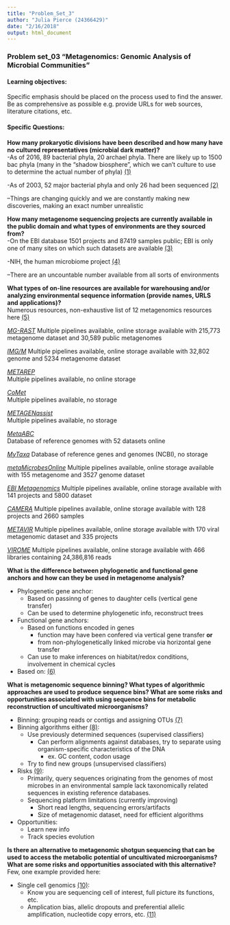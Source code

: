 ```yaml
---
title: "Problem_Set_3"
author: "Julia Pierce (24366429)"
date: "2/16/2018"
output: html_document
---
```


### Problem set_03 “Metagenomics: Genomic Analysis of Microbial Communities”
#### Learning objectives: 
Specific emphasis should be placed on the process used to find the answer. Be as comprehensive as possible e.g. provide URLs for web sources, literature citations, etc.  

#### Specific Questions:
**How many prokaryotic divisions have been described and how many have no cultured representatives (microbial dark matter)?**  
-As of 2016, 89 bacterial phyla, 20 archael phyla. There are likely up to 1500 bac phyla (many in the "shadow biosphere", which we can't culture to use to determine the actual number of phyla) [(1)](https://www.sciencedirect.com/science/article/pii/S1369527416300558)

-As of 2003, 52 major bacterial phyla and only 26 had been sequenced [(2)](https://www.ncbi.nlm.nih.gov/pubmed/14527284)

--Things are changing quickly and we are constantly making new discoveries, making an exact number unrealistic

**How many metagenome sequencing projects are currently available in the public domain and what types of environments are they sourced from?**  
-On the EBI database 1501 projects and 87419 samples public; EBI is only one of many sites on which such datasets are available [(3)](https://www.ebi.ac.uk/metagenomics/)

-NIH, the human microbiome project [(4)](https://www.hmpdacc.org/resources/data_browser.php)

--There are an uncountable number available from all sorts of environments

**What types of on-line resources are available for warehousing and/or analyzing environmental sequence information (provide names, URLS and applications)?**   
Numerous resources, non-exhaustive list of 12 metagenomics resources here [(5)](https://www.sciencedirect.com/science/article/pii/S1672022915001424)

*[MG-RAST](https://metagenomics.anl.gov/)*
Multiple pipelines available, online storage available with 215,773 metagenome dataset and 30,589 public metagenomes

*[IMG/M](http://img.jgi.doe.gov/m)*	
Multiple pipelines available, online storage available with	32,802 genome and 5234 metagenome dataset

*[METAREP](http://jcvi.org/metarep/)*	
Multiple pipelines available, no online storage

*[CoMet](http://comet.gobics.de/)*	
Multiple pipelines available, no storage

*[METAGENassist](http://www.metagenassist.ca/METAGENassist/)*	
Multiple pipelines available, no storage

*[MetaABC](http://metaabc.iis.sinica.edu.tw/)*	
Database of reference genomes with 52 datasets online

*[MyTaxa](http://enve-omics.ce.gatech.edu/mytaxa/)*
Database of reference genes and genomes (NCBI), no storage

*[metaMicrobesOnline](http://meta.microbesonline.org/)*
Multiple pipelines available, online storage available with 155 metagenome and 3527 genome dataset

*[EBI Metagenomics](https://www.ebi.ac.uk/metagenomics/)*
Multiple pipelines available, online storage available with 141 projects and 5800 dataset

*[CAMERA](http://camera.calit2.net/)*
Multiple pipelines available, online storage available with	128 projects and 2660 samples

*[METAVIR](http://metavir-meb.univ-bpclermont.fr/)*
Multiple pipelines available, online storage available with	170 viral metagenomic dataset and 335 projects

*[VIROME](http://virome.dbi.udel.edu/)*
Multiple pipelines available, online storage available with	466 libraries containing 24,386,816 reads

**What is the difference between phylogenetic and functional gene anchors and how can they be used in metagenome analysis?**

* Phylogenetic gene anchor:  
    * Based on passinng of genes to daughter cells (vertical gene transfer)  
    * Can be used to determine phylogenetic info, reconstruct trees  

* Functional gene anchors:  
    * Based on functions encoded in genes  
        + function may have been confered via vertical gene transfer **or**   
        + from  non-phylogenetically linked microbe via horizontal gene transfer    
    *  Can use to make inferences on hiabitat/redox conditions, involvement in chemical cycles
    
 *  Based on: [(6)](https://www.ncbi.nlm.nih.gov/pmc/articles/PMC539003/)

**What is metagenomic sequence binning? What types of algorithmic approaches are used to produce sequence bins? What are some risks and opportunities associated with using sequence bins for metabolic reconstruction of uncultivated microorganisms?**    

* Binning: grouping reads or contigs and assigning OTUs [(7)](https://doi.org/10.1093%2Fbib%2Fbbs054) 
* Binning algorithms either [(8)](https://doi.org/10.1073%2Fpnas.91.26.12837):
    + Use previously determined sequences (supervised classifiers) 
        + Can perform alignments against databases, try to separate using organism-specific characteristics of the DNA 
            + ex. GC content, codon usage
    + Try to find new groups (unsupervised classifiers) 
    
* Risks [(9)](https://academic.oup.com/bib/article/13/6/669/193900):
    + Primarily, query sequences originating from the genomes of most microbes in an environmental sample lack taxonomically related sequences in existing reference databases. 
    + Sequencing platform limitations (currently improving)
        + Short read lengths, sequencing errors/artifacts
        + Size of metagenomic dataset, need for efficient algorithms

* Opportunities: 
    + Learn new info
    + Track species evolution

**Is there an alternative to metagenomic shotgun sequencing that can be used to access the metabolic potential of uncultivated microorganisms? What are some risks and opportunities associated with this alternative?**      
Few, one example provided here: 

* Single cell genomics [(10)](https://www.sciencedirect.com/science/article/pii/S1369527412001166):
    + Know you are sequencing cell of interest, full picture its functions, etc.
    + Amplication bias, allelic dropouts and preferential allelic amplification, nucleotide copy errors, etc. [(11)](http://journals.plos.org/plosgenetics/article?id=10.1371/journal.pgen.1004126)